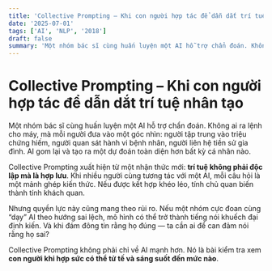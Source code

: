 ```yaml
---
title: 'Collective Prompting – Khi con người hợp tác để dẫn dắt trí tuệ nhân tạo'
date: '2025-07-01'
tags: ['AI', 'NLP', '2018']
draft: false
summary: 'Một nhóm bác sĩ cùng huấn luyện một AI hỗ trợ chẩn đoán. Không ai ra lệnh cho máy, mà mỗi người đưa '
---
```


# Collective Prompting – Khi con người hợp tác để dẫn dắt trí tuệ nhân tạo

Một nhóm bác sĩ cùng huấn luyện một AI hỗ trợ chẩn đoán. Không ai ra lệnh cho máy, mà mỗi người đưa vào một góc nhìn: người tập trung vào triệu chứng hiếm, người quan sát hành vi bệnh nhân, người liên hệ tiền sử gia đình. AI gom lại và tạo ra một dự đoán toàn diện hơn bất kỳ cá nhân nào.

Collective Prompting xuất hiện từ một nhận thức mới: **trí tuệ không phải độc lập mà là hợp lưu**. Khi nhiều người cùng tương tác với một AI, mỗi câu hỏi là một mảnh ghép kiến thức. Nếu được kết hợp khéo léo, tính chủ quan biến thành tính khách quan.

Nhưng quyền lực này cũng mang theo rủi ro. Nếu một nhóm cực đoan cùng “dạy” AI theo hướng sai lệch, mô hình có thể trở thành tiếng nói khuếch đại định kiến. Và khi đám đông tin rằng họ đúng — ta cần ai để can đảm nói rằng họ sai?

Collective Prompting không phải chỉ về AI mạnh hơn. Nó là bài kiểm tra xem **con người khi hợp sức có thể tử tế và sáng suốt đến mức nào**.